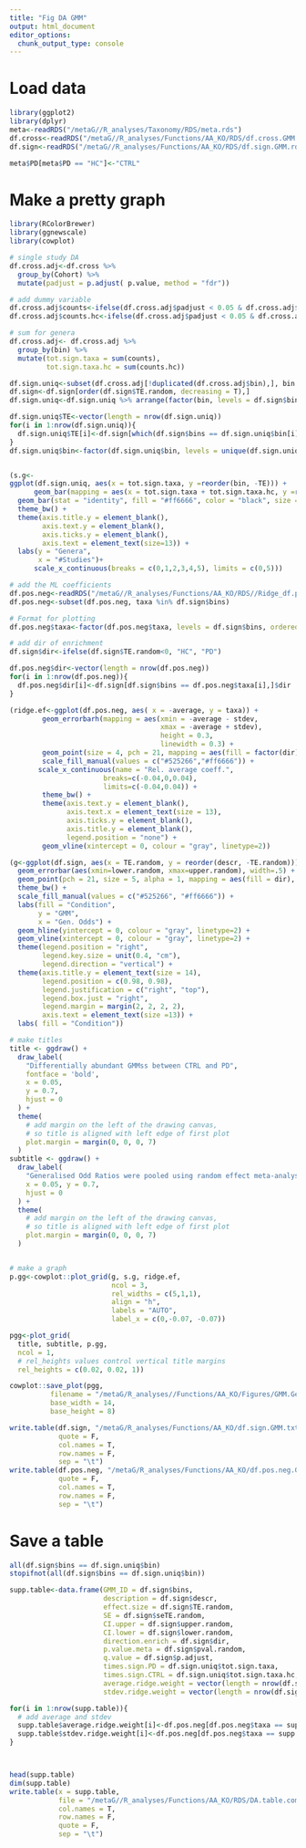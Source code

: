 ```yaml
---
title: "Fig DA GMM"
output: html_document
editor_options: 
  chunk_output_type: console
---
```

# Load data
```r
library(ggplot2)
library(dplyr)
meta<-readRDS("/metaG//R_analyses/Taxonomy/RDS/meta.rds")
df.cross<-readRDS("/metaG//R_analyses/Functions/AA_KO/RDS/df.cross.GMM.rds")
df.sign<-readRDS("/metaG//R_analyses/Functions/AA_KO/RDS/df.sign.GMM.rds")

meta$PD[meta$PD == "HC"]<-"CTRL"
```

# Make a pretty graph
```r

library(RColorBrewer)
library(ggnewscale)
library(cowplot)

# single study DA
df.cross.adj<-df.cross %>%
  group_by(Cohort) %>%
  mutate(padjust = p.adjust( p.value, method = "fdr"))

# add dummy variable
df.cross.adj$counts<-ifelse(df.cross.adj$padjust < 0.05 & df.cross.adj$estimate > 0, 1, 0)
df.cross.adj$counts.hc<-ifelse(df.cross.adj$padjust < 0.05 & df.cross.adj$estimate < 0, 1, 0)

# sum for genera
df.cross.adj<- df.cross.adj %>%
  group_by(bin) %>%
  mutate(tot.sign.taxa = sum(counts),
         tot.sign.taxa.hc = sum(counts.hc))

df.sign.uniq<-subset(df.cross.adj[!duplicated(df.cross.adj$bin),], bin %in% df.sign$bins)
df.sign<-df.sign[order(df.sign$TE.random, decreasing = T),]
df.sign.uniq<-df.sign.uniq %>% arrange(factor(bin, levels = df.sign$bins))

df.sign.uniq$TE<-vector(length = nrow(df.sign.uniq))
for(i in 1:nrow(df.sign.uniq)){
  df.sign.uniq$TE[i]<-df.sign[which(df.sign$bins == df.sign.uniq$bin[i]),]$TE.random
}
df.sign.uniq$bin<-factor(df.sign.uniq$bin, levels = unique(df.sign.uniq$bin))


(s.g<-
ggplot(df.sign.uniq, aes(x = tot.sign.taxa, y =reorder(bin, -TE))) +
      geom_bar(mapping = aes(x = tot.sign.taxa + tot.sign.taxa.hc, y =reorder(bin, -TE)), stat = "identity", fill = "#525266", color = "black", size = 0.5) +
  geom_bar(stat = "identity", fill = "#ff6666", color = "black", size = 0.5) +
  theme_bw() +
  theme(axis.title.y = element_blank(),
        axis.text.y = element_blank(),
        axis.ticks.y = element_blank(),
        axis.text = element_text(size=13)) +
  labs(y = "Genera",
       x = "#Studies")+
      scale_x_continuous(breaks = c(0,1,2,3,4,5), limits = c(0,5)))

# add the ML coefficients
df.pos.neg<-readRDS("/metaG//R_analyses/Functions/AA_KO/RDS//Ridge_df.pos.neg.GMM.rds")
df.pos.neg<-subset(df.pos.neg, taxa %in% df.sign$bins)

# Format for plotting
df.pos.neg$taxa<-factor(df.pos.neg$taxa, levels = df.sign$bins, ordered = T)

# add dir of enrichment 
df.sign$dir<-ifelse(df.sign$TE.random<0, "HC", "PD")

df.pos.neg$dir<-vector(length = nrow(df.pos.neg))
for(i in 1:nrow(df.pos.neg)){
  df.pos.neg$dir[i]<-df.sign[df.sign$bins == df.pos.neg$taxa[i],]$dir
}

(ridge.ef<-ggplot(df.pos.neg, aes( x = -average, y = taxa)) +
        geom_errorbarh(mapping = aes(xmin = -average - stdev, 
                                     xmax = -average + stdev), 
                                     height = 0.3,
                                     linewidth = 0.3) +
        geom_point(size = 4, pch = 21, mapping = aes(fill = factor(dir))) +
        scale_fill_manual(values = c("#525266","#ff6666")) +
       scale_x_continuous(name = "Rel. average coeff.",
                       breaks=c(-0.04,0,0.04), 
                       limits=c(-0.04,0.04)) +
        theme_bw() +
        theme(axis.text.y = element_blank(),
              axis.text.x = element_text(size = 13),
              axis.ticks.y = element_blank(),
              axis.title.y = element_blank(),
              legend.position = "none") +
        geom_vline(xintercept = 0, colour = "gray", linetype=2))

(g<-ggplot(df.sign, aes(x = TE.random, y = reorder(descr, -TE.random))) +
  geom_errorbar(aes(xmin=lower.random, xmax=upper.random), width=.5) +
  geom_point(pch = 21, size = 5, alpha = 1, mapping = aes(fill = dir), stroke = 0.5) +
  theme_bw() +
  scale_fill_manual(values = c("#525266", "#ff6666")) +
  labs(fill = "Condition",
       y = "GMM",
       x = "Gen. Odds") +
  geom_hline(yintercept = 0, colour = "gray", linetype=2) +
  geom_vline(xintercept = 0, colour = "gray", linetype=2) +
  theme(legend.position = "right",
        legend.key.size = unit(0.4, "cm"),
        legend.direction = "vertical") +
  theme(axis.title.y = element_text(size = 14),
        legend.position = c(0.98, 0.98),
        legend.justification = c("right", "top"),
        legend.box.just = "right",
        legend.margin = margin(2, 2, 2, 2),
        axis.text = element_text(size =13)) +
  labs( fill = "Condition"))

# make titles
title <- ggdraw() + 
  draw_label(
    "Differentially abundant GMMss between CTRL and PD",
    fontface = 'bold',
    x = 0.05,
    y = 0.7,
    hjust = 0
  ) +
  theme(
    # add margin on the left of the drawing canvas,
    # so title is aligned with left edge of first plot
    plot.margin = margin(0, 0, 0, 7)
  )
subtitle <- ggdraw() + 
  draw_label(
    "Generalised Odd Ratios were pooled using random effect meta-analysis. 6 studies, n=1324",size = 12,
    x = 0.05, y = 0.7,
    hjust = 0
  ) +
  theme(
    # add margin on the left of the drawing canvas,
    # so title is aligned with left edge of first plot
    plot.margin = margin(0, 0, 0, 7)
  )


# make a graph
p.gg<-cowplot::plot_grid(g, s.g, ridge.ef,
                         ncol = 3, 
                         rel_widths = c(5,1,1), 
                         align = "h", 
                         labels = "AUTO",
                         label_x = c(0,-0.07, -0.07))

pgg<-plot_grid(
  title, subtitle, p.gg,
  ncol = 1,
  # rel_heights values control vertical title margins
  rel_heights = c(0.02, 0.02, 1))

cowplot::save_plot(pgg, 
          filename = "/metaG/R_analyses//Functions/AA_KO/Figures/GMM.GenODDs_prev.svg", 
          base_width = 14, 
          base_height = 8)

write.table(df.sign, "/metaG/R_analyses/Functions/AA_KO/df.sign.GMM.txt",
            quote = F,
            col.names = T,
            row.names = F,
            sep = "\t")
write.table(df.pos.neg, "/metaG/R_analyses/Functions/AA_KO/df.pos.neg.GMM.txt",
            quote = F,
            col.names = T,
            row.names = F,
            sep = "\t")
```



# Save a table
```r

all(df.sign$bins == df.sign.uniq$bin)
stopifnot(all(df.sign$bins == df.sign.uniq$bin))

supp.table<-data.frame(GMM_ID = df.sign$bins,
                       description = df.sign$descr, 
                       effect.size = df.sign$TE.random,
                       SE = df.sign$seTE.random,
                       CI.upper = df.sign$upper.random,
                       CI.lower = df.sign$lower.random,
                       direction.enrich = df.sign$dir,
                       p.value.meta = df.sign$pval.random,
                       q.value = df.sign$p.adjust,
                       times.sign.PD = df.sign.uniq$tot.sign.taxa,
                       times.sign.CTRL = df.sign.uniq$tot.sign.taxa.hc,
                       average.ridge.weight = vector(length = nrow(df.sign)),
                       stdev.ridge.weight = vector(length = nrow(df.sign)))

for(i in 1:nrow(supp.table)){
  # add average and stdev
  supp.table$average.ridge.weight[i]<-df.pos.neg[df.pos.neg$taxa == supp.table$GMM_ID[i],"average"][1,1] %>% unlist() *-1
  supp.table$stdev.ridge.weight[i]<-df.pos.neg[df.pos.neg$taxa == supp.table$GMM_ID[i],"stdev"][1,1] %>% unlist()
}



head(supp.table)
dim(supp.table)
write.table(x = supp.table, 
            file = "/metaG//R_analyses/Functions/AA_KO/RDS/DA.table.complete_GMM.txt",
            col.names = T, 
            row.names = F, 
            quote = F,
            sep = "\t")
```
